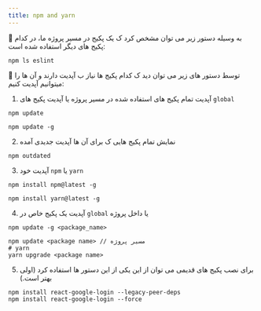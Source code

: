 ```yaml
---
title: npm and yarn
---
```


🎉 به وسیله دستور زیر می توان مشخص کرد ک یک پکیج در مسیر پروژه ما، در کدام پکیج های دیگر استفاده شده است:
```shell
npm ls eslint
```
🎉 توسط دستور های زیر می توان دید ک کدام پکیج ها نیاز ب آپدیت دارند و آن ها را میتوانیم آپدیت کنیم:

1. آپدیت تمام پکیج های استفاده شده در مسیر پروژه یا آپدیت پکیج های `global`
```shell
npm update

npm update -g
```
2. نمایش تمام پکیج هایی ک برای آن ها آپدیت جدیدی آمده
```shell
npm outdated
```
3. آپدیت خود `npm` یا `yarn`
```shell
npm install npm@latest -g

npm install yarn@latest -g
```
4. آپدیت یک پکیج خاص در `global` یا داخل پروژه
```shell
npm update -g <package_name>

npm update <package name> // مسیر پروژه
# yarn
yarn upgrade <package name>
```
5. برای نصب پکیج های قدیمی می توان از این یکی از این دستور ها استفاده کرد (اولی بهتر است.)
```shell
npm install react-google-login --legacy-peer-deps
npm install react-google-login --force
```

